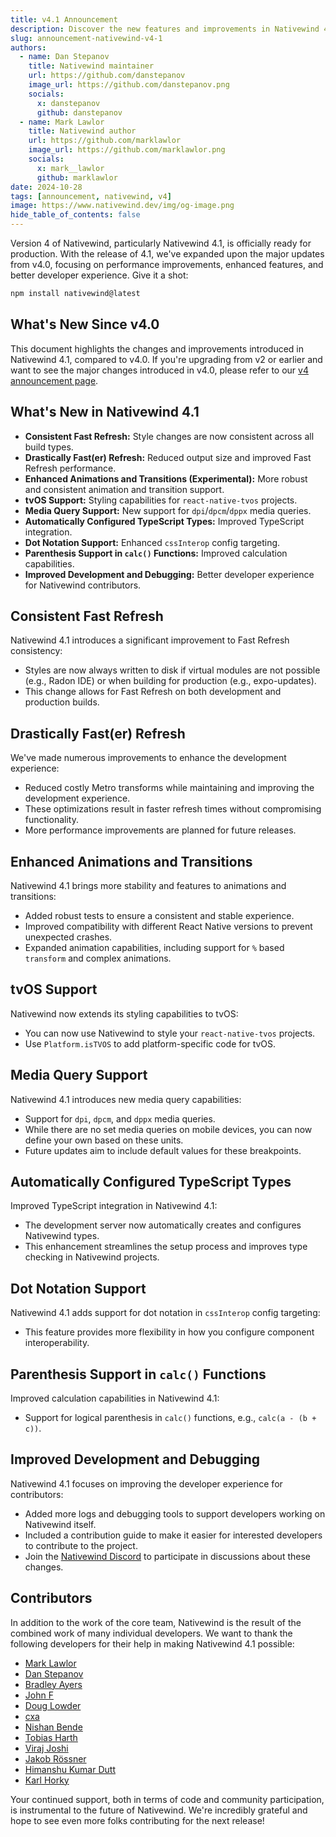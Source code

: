 ```yaml
---
title: v4.1 Announcement
description: Discover the new features and improvements in Nativewind 4.1, including faster refresh times, enhanced animations, and more.
slug: announcement-nativewind-v4-1
authors:
  - name: Dan Stepanov
    title: Nativewind maintainer
    url: https://github.com/danstepanov
    image_url: https://github.com/danstepanov.png
    socials:
      x: danstepanov
      github: danstepanov
  - name: Mark Lawlor
    title: Nativewind author
    url: https://github.com/marklawlor
    image_url: https://github.com/marklawlor.png
    socials:
      x: mark__lawlor
      github: marklawlor
date: 2024-10-28
tags: [announcement, nativewind, v4]
image: https://www.nativewind.dev/img/og-image.png
hide_table_of_contents: false
---
```


Version 4 of Nativewind, particularly Nativewind 4.1, is officially ready for production. With the release of 4.1, we've expanded upon the major updates from v4.0, focusing on performance improvements, enhanced features, and better developer experience. Give it a shot:
```bash
npm install nativewind@latest
```

## What's New Since v4.0

This document highlights the changes and improvements introduced in Nativewind 4.1, compared to v4.0. If you're upgrading from v2 or earlier and want to see the major changes introduced in v4.0, please refer to our [v4 announcement page](/blog/announcement-nativewind-v4).

## What's New in Nativewind 4.1

- **Consistent Fast Refresh:** Style changes are now consistent across all build types.
- **Drastically Fast(er) Refresh:** Reduced output size and improved Fast Refresh performance.
- **Enhanced Animations and Transitions (Experimental):** More robust and consistent animation and transition support.
- **tvOS Support:** Styling capabilities for `react-native-tvos` projects.
- **Media Query Support:** New support for `dpi`/`dpcm`/`dppx` media queries.
- **Automatically Configured TypeScript Types:** Improved TypeScript integration.
- **Dot Notation Support:** Enhanced `cssInterop` config targeting.
- **Parenthesis Support in `calc()` Functions:** Improved calculation capabilities.
- **Improved Development and Debugging:** Better developer experience for Nativewind contributors.

## Consistent Fast Refresh

Nativewind 4.1 introduces a significant improvement to Fast Refresh consistency:

- Styles are now always written to disk if virtual modules are not possible (e.g., Radon IDE) or when building for production (e.g., expo-updates).
- This change allows for Fast Refresh on both development and production builds.

## Drastically Fast(er) Refresh

We've made numerous improvements to enhance the development experience:

- Reduced costly Metro transforms while maintaining and improving the development experience.
- These optimizations result in faster refresh times without compromising functionality.
- More performance improvements are planned for future releases.

## Enhanced Animations and Transitions

Nativewind 4.1 brings more stability and features to animations and transitions:

- Added robust tests to ensure a consistent and stable experience.
- Improved compatibility with different React Native versions to prevent unexpected crashes.
- Expanded animation capabilities, including support for `%` based `transform` and complex animations.

## tvOS Support

Nativewind now extends its styling capabilities to tvOS:

- You can now use Nativewind to style your `react-native-tvos` projects.
- Use `Platform.isTVOS` to add platform-specific code for tvOS.

## Media Query Support

Nativewind 4.1 introduces new media query capabilities:

- Support for `dpi`, `dpcm`, and `dppx` media queries.
- While there are no set media queries on mobile devices, you can now define your own based on these units.
- Future updates aim to include default values for these breakpoints.

## Automatically Configured TypeScript Types

Improved TypeScript integration in Nativewind 4.1:

- The development server now automatically creates and configures Nativewind types.
- This enhancement streamlines the setup process and improves type checking in Nativewind projects.

## Dot Notation Support

Nativewind 4.1 adds support for dot notation in `cssInterop` config targeting:

- This feature provides more flexibility in how you configure component interoperability.

## Parenthesis Support in `calc()` Functions

Improved calculation capabilities in Nativewind 4.1:

- Support for logical parenthesis in `calc()` functions, e.g., `calc(a - (b + c))`.

## Improved Development and Debugging

Nativewind 4.1 focuses on improving the developer experience for contributors:

- Added more logs and debugging tools to support developers working on Nativewind itself.
- Included a contribution guide to make it easier for interested developers to contribute to the project.
- Join the [Nativewind Discord](https://nativewind.dev/discord) to participate in discussions about these changes.

## Contributors

In addition to the work of the core team, Nativewind is the result of the combined work of many individual developers. We want to thank the following developers for their help in making Nativewind 4.1 possible:

- [Mark Lawlor](https://github.com/marklawlor)
- [Dan Stepanov](https://github.com/danstepanov)
- [Bradley Ayers](https://github.com/bradleyayers)
- [John F](https://github.com/johnf)
- [Doug Lowder](https://github.com/douglowder)
- [cxa](https://github.com/cxa)
- [Nishan Bende](https://github.com/intergalacticspacehighway)
- [Tobias Harth](https://github.com/tobiasharth)
- [Viraj Joshi](https://github.com/viraj-10)
- [Jakob Rössner](https://github.com/fleetadmiraljakob)
- [Himanshu Kumar Dutt](https://github.com/himanshukumardutt094)
- [Karl Horky](https://github.com/karlhorky)

Your continued support, both in terms of code and community participation, is instrumental to the future of Nativewind. We're incredibly grateful and hope to see even more folks contributing for the next release!
